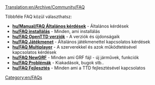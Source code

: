 [[Translation:en/Archive/Community/FAQ]]
{{en/Manual/Navigation}}

Többféle FAQ közül választhatsz:

*'''[[hu/Manual/FAQ Általános kérdések]]''' - Általános kérdések
*'''[[hu/FAQ installálás]]''' - Minden, ami installálás
*'''[[hu/FAQ OpenTTD verziók]]''' - A verziók és újdonságaik
*'''[[hu/FAQ Játékmenet]]''' - Általános játékmenettel kapcsolatos kérdések
*'''[[hu/FAQ Multiplayer]]''' - A szerverekkel és azok működtetésével kapcsolatos kérdések
*'''[[hu/FAQ NewGRF]]''' - Minden ami GRF fájl - új járművek, funkciók
*'''[[hu/FAQ Problémák]]''' - Kiakadások, bugok stb..
*'''[[hu/FAQ Fejlesztés]]''' - Minden ami a TTD fejlesztésével kapcsolatos

[[Category:en/FAQs]]